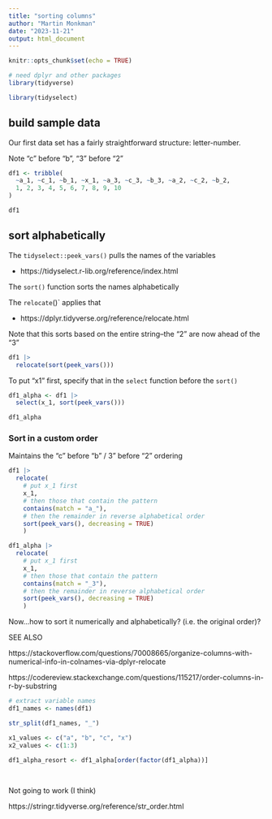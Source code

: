 ---
title: "sorting columns"
author: "Martin Monkman"
date: "2023-11-21"
output: html_document
---

```{r setup, include=FALSE}
knitr::opts_chunk$set(echo = TRUE)

# need dplyr and other packages
library(tidyverse)

library(tidyselect)

```

## build sample data

Our first data set has a fairly straightforward structure: letter-number.

Note "c" before "b", "3" before "2"

```{r}

df1 <- tribble(
  ~a_1, ~c_1, ~b_1, ~x_1, ~a_3, ~c_3, ~b_3, ~a_2, ~c_2, ~b_2,
  1, 2, 3, 4, 5, 6, 7, 8, 9, 10
)

df1

```


## sort alphabetically

The `tidyselect::peek_vars()` pulls the names of the variables

* https://tidyselect.r-lib.org/reference/index.html


The `sort()` function sorts the names alphabetically

The `relocate`()` applies that 

* https://dplyr.tidyverse.org/reference/relocate.html


Note that this sorts based on the entire string--the "2" are now ahead of the "3"


```{r}

df1 |> 
  relocate(sort(peek_vars()))

```


To put "x1" first, specify that in the `select` function before the `sort()`


```{r}
df1_alpha <- df1 |> 
  select(x_1, sort(peek_vars()))

df1_alpha

```


### Sort in a custom order


Maintains the "c" before "b" / 3" before "2" ordering


```{r}
df1 |> 
  relocate(
    # put x_1 first
    x_1, 
    # then those that contain the pattern
    contains(match = "a_"), 
    # then the remainder in reverse alphabetical order
    sort(peek_vars(), decreasing = TRUE)
    )

df1_alpha |> 
  relocate(
    # put x_1 first
    x_1, 
    # then those that contain the pattern
    contains(match = "_3"), 
    # then the remainder in reverse alphabetical order
    sort(peek_vars(), decreasing = TRUE)
    )


```






Now...how to sort it numerically and alphabetically? (i.e. the original order)?







SEE ALSO

https://stackoverflow.com/questions/70008665/organize-columns-with-numerical-info-in-colnames-via-dplyr-relocate

https://codereview.stackexchange.com/questions/115217/order-columns-in-r-by-substring

```{r}
# extract variable names
df1_names <- names(df1)

str_split(df1_names, "_")

x1_values <- c("a", "b", "c", "x")
x2_values <- c(1:3)

df1_alpha_resort <- df1_alpha[order(factor(df1_alpha))]
  
  
```





Not going to work (I think)

https://stringr.tidyverse.org/reference/str_order.html


